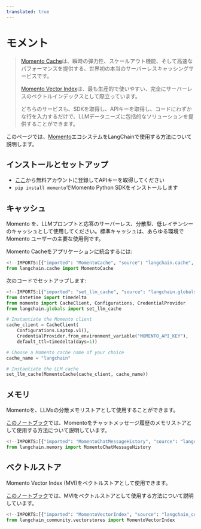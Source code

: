 ```yaml
---
translated: true
---
```


# モメント

> [Momento Cache](https://docs.momentohq.com/)は、瞬時の弾力性、スケールアウト機能、そして高速なパフォーマンスを提供する、世界初の本当のサーバーレスキャッシングサービスです。
>
> [Momento Vector Index](https://docs.momentohq.com/vector-index)は、最も生産的で使いやすい、完全にサーバーレスのベクトルインデックスとして際立っています。
>
> どちらのサービスも、SDKを取得し、APIキーを取得し、コードにわずかな行を入力するだけで、LLMデータニーズに包括的なソリューションを提供することができます。

このページでは、[Momento](https://gomomento.com)エコシステムをLangChainで使用する方法について説明します。

## インストールとセットアップ

- [ここ](https://console.gomomento.com/)から無料アカウントに登録してAPIキーを取得してください
- `pip install momento`でMomento Python SDKをインストールします

## キャッシュ

Momento を、LLMプロンプトと応答のサーバーレス、分散型、低レイテンシーのキャッシュとして使用してください。標準キャッシュは、あらゆる環境でMomento ユーザーの主要な使用例です。

Momento Cacheをアプリケーションに統合するには:

```python
<!--IMPORTS:[{"imported": "MomentoCache", "source": "langchain.cache", "docs": "https://api.python.langchain.com/en/latest/cache/langchain_community.cache.MomentoCache.html", "title": "Momento"}]-->
from langchain.cache import MomentoCache
```

次のコードでセットアップします:

```python
<!--IMPORTS:[{"imported": "set_llm_cache", "source": "langchain.globals", "docs": "https://api.python.langchain.com/en/latest/globals/langchain.globals.set_llm_cache.html", "title": "Momento"}]-->
from datetime import timedelta
from momento import CacheClient, Configurations, CredentialProvider
from langchain.globals import set_llm_cache

# Instantiate the Momento client
cache_client = CacheClient(
    Configurations.Laptop.v1(),
    CredentialProvider.from_environment_variable("MOMENTO_API_KEY"),
    default_ttl=timedelta(days=1))

# Choose a Momento cache name of your choice
cache_name = "langchain"

# Instantiate the LLM cache
set_llm_cache(MomentoCache(cache_client, cache_name))
```

## メモリ

Momentoを、LLMsの分散メモリストアとして使用することができます。

[このノートブック](/docs/integrations/memory/momento_chat_message_history)では、Momentoをチャットメッセージ履歴のメモリストアとして使用する方法について説明しています。

```python
<!--IMPORTS:[{"imported": "MomentoChatMessageHistory", "source": "langchain.memory", "docs": "https://api.python.langchain.com/en/latest/chat_message_histories/langchain_community.chat_message_histories.momento.MomentoChatMessageHistory.html", "title": "Momento"}]-->
from langchain.memory import MomentoChatMessageHistory
```

## ベクトルストア

Momento Vector Index (MVI)をベクトルストアとして使用できます。

[このノートブック](/docs/integrations/vectorstores/momento_vector_index)では、MVIをベクトルストアとして使用する方法について説明しています。

```python
<!--IMPORTS:[{"imported": "MomentoVectorIndex", "source": "langchain_community.vectorstores", "docs": "https://api.python.langchain.com/en/latest/vectorstores/langchain_community.vectorstores.momento_vector_index.MomentoVectorIndex.html", "title": "Momento"}]-->
from langchain_community.vectorstores import MomentoVectorIndex
```
